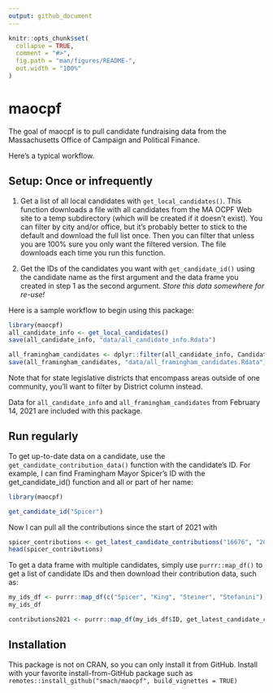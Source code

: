 ```yaml
---
output: github_document
---
```


<!-- README.md is generated from README.Rmd. Please edit that file -->

```r
knitr::opts_chunk$set(
  collapse = TRUE,
  comment = "#>",
  fig.path = "man/figures/README-",
  out.width = "100%"
)
```

# maocpf

<!-- badges: start -->
<!-- badges: end -->

The goal of maocpf is to pull candidate fundraising data from the Massachusetts Office of Campaign and Political Finance.

Here's a typical workflow.

## Setup: Once or infrequently

1) Get a list of all local candidates with `get_local_candidates()`. This function downloads a file with all candidates from the MA OCPF Web site to a temp subdirectory (which will be created if it doesn't exist). You can filter by city and/or office, but it's probably better to stick to the default and download the full list once. Then you can filter that unless you are 100% sure you only want the filtered version. The file downloads each time you run this function. 

2) Get the IDs of the candidates you want with `get_candidate_id()` using the candidate name as the first argument and the data frame you created in step 1 as the second argument. _Store this data somewhere for re-use!_

Here is a sample workflow to begin using this package:

```r
library(maocpf)
all_candidate_info <- get_local_candidates()
save(all_candidate_info, "data/all_candidate_info.Rdata")

all_framingham_candidates <- dplyr::filter(all_candidate_info, Candidate_City == "Framingham")
save(all_framingham_candidates, "data/all_framingham_candidates.Rdata")


```

Note that for state legislative districts that encompass areas outside of one community, you'll want to filter by District column instead. 

Data for `all_candidate_info` and `all_framingham_candidates` from February 14, 2021 are included with this package.

## Run regularly

To get up-to-date data on a candidate, use the `get_candidate_contribution_data()` function with the candidate's ID. For example, I can find Framingham Mayor Spicer's ID with the get_candidate_id() function and all or part of her name:

```r
library(maocpf)
```


```r
get_candidate_id("Spicer")
```

Now I can pull all the contributions since the start of 2021 with 

```r
spicer_contributions <- get_latest_candidate_contributions("16676", "2021-01-01")
head(spicer_contributions)
```

To get a data frame with multiple candidates, simply use `purrr::map_df()` to get a list of candidate IDs and then download their contribution data, such as:

```r
my_ids_df <- purrr::map_df(c("Spicer", "King", "Steiner", "Stefanini"), get_candidate_id, df = all_framingham_candidates)
my_ids_df

```

```r

contributions2021 <- purrr::map_df(my_ids_df$ID, get_latest_candidate_contributions, start_date = "2021-01-01")


```


## Installation

This package is not on CRAN, so you can only install it from GitHub. Install with your favorite install-from-GitHub package such as `remotes::install_github("smach/maocpf", build_vignettes = TRUE)`


<!--  `devtools::build_readme()` is handy for this. You could also use GitHub Actions to re-render `README.Rmd` every time you push. An example workflow can be found here: <https://github.com/r-lib/actions/tree/master/examples>. -->

